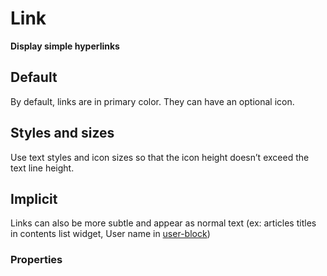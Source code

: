 # Link <ReactStabilityFlag status="unstable" />

**Display simple hyperlinks**

## Default

By default, links are in primary color. They can have an optional icon.

<DemoBlock demo="default" withThemeSwitcher />

## Styles and sizes

Use text styles and icon sizes so that the icon height doesn’t exceed the text line height.

<DemoBlock demo="sizes" withThemeSwitcher />

## Implicit

Links can also be more subtle and appear as normal text (ex: articles titles in contents list widget, User name in [user-block](../user-block))

<DemoBlock demo="implicit" withThemeSwitcher />

### Properties

<PropTable component="Link" />

